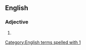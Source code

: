 {{also|a1|A1|A-1}}
==English==
{{wikipedia|A1}}

===Adjective===
{{en-adj|-}}

# {{alternative form of|A1|lang=en}}

[[Category:English terms spelled with 1]]
